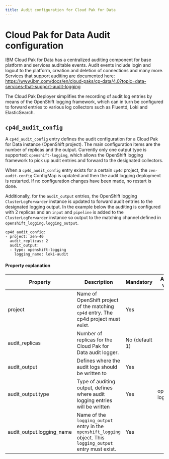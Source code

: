 ```yaml
---
title: Audit configuration for Cloud Pak for Data
---
```


# Cloud Pak for Data Audit configuration

IBM Cloud Pak for Data has a centralized auditing component for base platform and services auditable events. Audit events include login and logout to the platform, creation and deletion of connections and many more. Services that support auditing are documented here: https://www.ibm.com/docs/en/cloud-paks/cp-data/4.0?topic=data-services-that-support-audit-logging

The Cloud Pak Deployer simplifies the recording of audit log entries by means of the OpenShift logging framework, which can in turn be configured to forward entries to various log collectors such as Fluentd, Loki and ElasticSearch.

## `cp4d_audit_config`
A `cp4d_audit_config` entry defines the audit configuration for a Cloud Pak for Data instance (OpenShift project). The main configuration items are the number of replicas and the output. Currently only one output type is supported: `openshift-logging`, which allows the OpenShift logging framework to pick up audit entries and forward to the designated collectors.

When a `cp4d_audit_config` entry exists for a certain `cp4d` project, the `zen-audit-config` ConfigMap is updated and then the audit logging deployment is restarted. If no configuration changes have been made, no restart is done.

Additionally, for the `audit_output` entries, the OpenShift logging `ClusterLogForwarder` instance is updated to forward audit entries to the designated logging output. In the example below the auditing is configured with 2 replicas and an `input` and `pipeline` is added to the `ClusterLogForwarder` instance so output to the matching channel defined in `openshift_logging.logging_output`.

```
cp4d_audit_config:
- project: zen-40
  audit_replicas: 2
  audit_output:
  - type: openshift-logging
    logging_name: loki-audit
```

#### Property explanation
| Property | Description                                                          | Mandatory | Allowed values |
| -------- | -------------------------------------------------------------------- | --------- | -------------- |
| project  | Name of OpenShift project of the matching `cp4d` entry. The cp4d project must exist. | Yes       |  |
| audit_replicas | Number of replicas for the Cloud Pak for Data audit logger.    | No (default 1) |  |
| audit_output | Defines where the audit logs should be written to                | Yes       |  |
| audit_output.type | Type of auditing output, defines where audit logging entries will be written | Yes   | openshift-logging |
| audit_output.logging_name | Name of the `logging_output` entry in the `openshift_logging` object. This `logging_output` entry must exist. | Yes   | |
